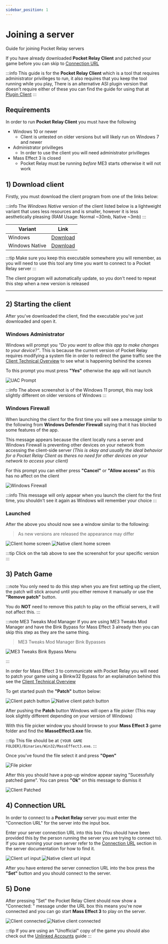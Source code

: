 ```yaml
---
sidebar_position: 1
---
```



# Joining a server

Guide for joining Pocket Relay servers

If you have already downloaded **Pocket Relay Client** and patched your game before you can skip to [Connection URL](#4-connection-url)

:::info
This guide is for the **Pocket Relay Client** which is a tool that requires administrator privilleges to run, it also requires that you
keep the tool running while you play, There is an alternative ASI plugin version that doesn't require either of these you can find the
guide for using that at [Plugin Client](./plugin-client)
:::

## Requirements

In order to run **Pocket Relay Client** you must have the following

- Windows 10 or newer
  - Client is untested on older versions but will likely run on Windows 7 and newer
- Administrator privilleges
  - In order to use the client you will need administrator privilleges
- Mass Effect 3 is closed
  - Pocket Relay must be running _before_ ME3 starts otherwise it will not work

## 1) Download client

Firstly, you must download the client program from one of the links below:

:::info
The _Windows Native_ version of the client listed below is a lightweight variant that uses less
resources and is smaller, however it is less aesthetically pleasing (RAM Usage: Normal ~30mb, Native ~3mb)
:::

| Variant                       | Link                                                                                                      |
| ----------------------------- | --------------------------------------------------------------------------------------------------------- |
| <WindowsIcon/> Windows        | [Download](https://github.com/PocketRelay/Client/releases/latest/download/pocket-relay-client.exe)        |
| <WindowsIcon/> Windows Native | [Download](https://github.com/PocketRelay/Client/releases/latest/download/pocket-relay-client-native.exe) |

:::tip
Make sure you keep this executable somewhere you will remember, as you will need to use this tool any time you want to connect to a Pocket Relay server
:::

The client program will automatically update, so you don't need to repeat this step when a new version is released

---

## 2) Starting the client

After you've downloaded the client, find the executable you've just downloaded and open it.

### Windows Administrator

Windows will prompt you _"Do you want to allow this app to make changes to your device?"_. This is because the current version of Pocket Relay requires modifying a system
file in order to redirect the game traffic see the [Client Technical Overview](../technical/client#hosts-file) to
see what is happening behind the scenes

To this prompt you must press **"Yes"** otherwise the app will not launch

![UAC Prompt](./img/uac-prompt.png)

:::info
The above screenshot is of the Windows 11 prompt, this may look slightly different on older versions of Windows
:::

### Windows Firewall

When launching the client for the first time you will see a message similar to the following from **Windows Defender Firewall** saying that it has blocked some features of the app.

This message appears because the client locally runs a server and Windows Firewall is preventing other devices on your network from accessing the client-side server _(This is okay and usually the ideal behavior for a Pocket Relay Client as theres no need for other devices on your network to access your client)_

For this prompt you can either press **"Cancel"** or **"Allow access"** as this has no affect on the client

![Windows Firewall](./img/windows-firewall.png)

:::info
This message will only appear when you launch the client for the first time, you shouldn't see it again
as Windows will remember your choice
:::

### Launched

After the above you should now see a window similar to the following:


> As new versions are released the appearance may differ

<Tabs groupId="client-variant">
  <TabItem value="client" label="Client" default>
    <img src={clientBaseImage} alt="Client home screen"></img>
  </TabItem>
  <TabItem value="client-native" label="Native Client">
    <img src={clientBaseNativeImage} alt="Native client home screen"></img>
  </TabItem>
</Tabs>

:::tip
Click on the tab above to see the screenshot for your specific version
:::

## 3) Patch Game

:::note
You only need to do this step when you are first setting up the client, the patch will stick around until you either remove it manually or use the **"Remove patch"** button.

You do **NOT** need to remove this patch to play on the official servers, it will not affect this.
:::

:::note ME3 Tweaks Mod Manager
If you are using ME3 Tweaks Mod Manager and have the Bink Bypass for Mass Effect 3 already then you
can skip this step as they are the same thing.

> ME3 Tweaks Mod Manager Bink Bypasses

![ME3 Tweaks Bink Bypass Menu](./img/me3-tweaks-bink.png)

:::

In order for Mass Effect 3 to communicate with Pocket Relay you will need to patch your game using
a Binkw32 Bypass for an explaination behind this see the [Client Technical Overview](../technical/client#bink-patch)

To get started push the **"Patch"** button below:


<Tabs groupId="client-variant">
  <TabItem value="client" label="Client" default>
    <img src={clientPatchImage} alt="Client patch button"></img>
  </TabItem>
  <TabItem value="client-native" label="Native Client">
    <img src={clientPatchNativeImage} alt="Native client patch button"></img>
  </TabItem>
</Tabs>

After pushing the **Patch** button Windows will open a file picker (This may look slightly different depending on your version of Windows)

With this file picker window you should browse to your **Mass Effect 3** game folder and find the **MasseEffect3.exe** file.

:::tip
This file should be at `{YOUR GAME FOLDER}/Binaries/Win32/MassEffect3.exe`.
:::

Once you've found the file select it and press **"Open"**

![File picker](./img/patch-file-picker.jpg)

After this you should have a pop-up window appear saying "Sucessfully patched game". You can press **"Ok"** on this message to dismiss it

![Client Patched](./img/client-patched.jpg)

## 4) Connection URL

In order to connect to a **Pocket Relay** server you must enter the "Connection URL" for the server into the input box.

Enter your server connection URL into this box (You should have been provided this by the person running the server you are trying to connect to). If you
are running your own server refer to the [Connection URL](../server/executable#4-connection-url) section in the server documentation for how to find it.


<Tabs groupId="client-variant">
  <TabItem value="client" label="Client" default>
    <img src={clientUrlImage} alt="Client url input"></img>
  </TabItem>
  <TabItem value="client-native" label="Native Client">
    <img src={clientUrlNativeImage} alt="Native client url input"></img>
  </TabItem>
</Tabs>

After you have entered the server connection URL into the box press the **"Set"** button and you should connect to the server.

## 5) Done

After pressing "Set" the Pocket Relay Client should now show a "Connected: " message under the URL box this means you're now
connected and you can go start **Mass Effect 3** to play on the server.


<Tabs groupId="client-variant">
  <TabItem value="client" label="Client" default>
    <img src={clientConnectedImage} alt="Client connected"></img>
  </TabItem>
  <TabItem value="client-native" label="Native Client">
    <img src={clientConnectedNativeImage} alt="Native client connected"></img>
  </TabItem>
</Tabs>

:::tip
If you are using an "Unofficial" copy of the game you should also check out the [Unlinked Accounts](./unlinked-accounts) guide
:::
